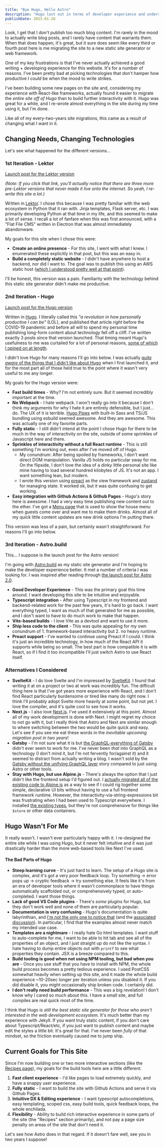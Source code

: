 ```yaml
---
title: "Bye Hugo, Hello Astro"
description: "Hugo lost out in terms of developer experience and understandability. Let's see how Astro fares in that regard."
publishDate: 2023-01-28
---
```


Look, I get that I don't publish too much blog content. I'm rarely in the mood to actually write blog posts, and I rarely have content that warrants them. When that does happen, it's great, but it sure does seem like every third or fourth post here is me migrating the site to a new static site generator or web framework.

One of my key frustrations is that I've never actually achieved a good writing + developing experience for this website. It's for a number of reasons. I've been pretty bad at picking technologies that don't hamper how productive I _could_ be when the mood to write strikes.

I've been building some new pages on the site and, considering my experience with React-like frameworks, actually found it easier to migrate the _entire site off of Hugo_ than to build further interactivity with it. Hugo was great for a while, and I re-wrote almost everything in the site during my time using it, but I'm done.

Like all of my every-two-years site migrations, this came as a result of changing what I want in it.

## Changing Needs, Changing Technologies

Let's see what happened for the different versions...

### 1st Iteration - Lektor

[Launch post for the Lektor version](https://zmsy.co/blog/blog-versions/)

_(Note: If you click that link, you'll actually notice that there are three more pre-Lektor versions that never made it live onto the internet. So yeah, I re-write this site a lot.)_

Written in [Lektor](https://jamstack.org/generators/lektor/). I chose this because I was pretty familiar with the web ecosystem in Python that it ran with. Jinja templates, Flask server, etc. I was primarily developing Python at that time in my life, and this seemed to make a lot of sense. I recall a lot of fanfare when this was first announced, with a "Flat File CMS" written in Electron that was almost immediately abandonware.

My goals for this site when I chose this were:

- **Create an online presence** - For this site, I went with what I knew. I enumerated these explicitly in that post, but this was an easy in.
- **Build a completely static website** - I didn't have anywhere to host a backend, nor did I want to. The goal was to publish this using an AWS static host ([which I understood pretty well at that point](https://zmsy.co/blog/hosting-static-site-s3-cloudfront/)).

I'll be honest, this version was a pain. Familiarity with the technology behind this static site generator didn't make me productive.

### 2nd Iteration - Hugo

[Launch post for the Hugo version](https://zmsy.co/blog/hugo/)

Written in [Hugo](https://jamstack.org/generators/hugo/). I literally called this _"a revolution in how personally productive I can be"_ (LOL), and published that article _right_ before the COVID-19 pandemic and before all will to spend my personal time publishing long-form content about technology fell off a cliff. I've written exactly 3 posts since that version launched. That timing meant Hugo's usefulness to me was curtailed for a lot of personal reasons, [some of which I opined on at length](https://zmsy.co/blog/dev-in-the-time-of-covid-19/).

I didn't love Hugo for many reasons I'll go into below. I was actually [_quite aware_ of the things that I didn't like about Hugo](https://zmsy.co/blog/hugo/#why-_not_-hugo) when I first launched it, and for the most part all of those held true to the point where it wasn't very useful to me any longer.

My goals for the Hugo version were:

- **Fast build times** - Why? I'm not entirely sure. But it seemed incredibly important at the time.
- **No Webpack** - I hate webpack. I won't really go into it because I don't think my arguments for why I hate it are entirely defensible, but I just... do. The UX of it is terrible. [Hugo Pipes](https://gohugo.io/hugo-pipes/) with built-in Sass and TS/JS bundling using esbuild seemed awesome. And they are awesome. This was actually one of my favorite parts.
- **Fully static** - I still didn't intend at the point I chose Hugo for there to be much in the way of interactivity on the site, outside of some sprinkles of Javascript here and there.
- **Sprinkles of interactivity without a full React runtime** - This is still something I'm working out, even after I've moved off of Hugo.
  - My conundrum: After being spoiled by frameworks, I don't want direct DOM manipulation. Vanilla JS holds no particular sway for me. On the flipside, I don't love the idea of a dinky little personal site like mine having to load several hundred kilobytes of JS. It's not an app. I want something lean, but modern.
  - I wrote this version using [preact](https://preactjs.com/) as the view framework and [zustand](https://zustand-demo.pmnd.rs/) for managing state. It worked ok, but it was quite confusing to get working.
- **Easy integration with Github Actions & Github Pages** - Hugo's story here is awesome. I had a very easy time publishing new content out to the ether. I've got a [Menu page](/menu) that is used to show the house menu when guests come over and want me to make them drinks. Almost all of my quick little content updates are new drink options I'm putting there.

This version was less of a pain, but certainly wasn't straightforward. For reasons I'll go into below.

### 3rd Iteration - Astro.build

This... I suppose is the launch post for the Astro version!

I'm going with [Astro.build](https://astro.build/) as my static site generator and I'm hoping to make the developer experience better. It met a number of criteria I was looking for. I was inspired after reading through [the launch post for Astro 2.0](https://astro.build/blog/astro-2/).

- **Good Developer Experience** - This was the primary goal this time around. I want developing this site to be intuitive and enjoyable.
- **Typescript integration** - After using Typescript in my frontend and backend-related work for the past few years, it's hard to go back. I want everything typed, I want as much of that generated for me as possible, and I don't want to have to do much work to make that happen.
- **Vite-based builds** - I love Vite as a devtool and want to use it more.
- **Ship less code to the client** - This was quite appealing for my own conundrum of 1. framework-based interactivity but 2. no heavy runtime.
- **Preact support** - I've wanted to continue using Preact if I could. I think it's just an incredible technology, in how much of the React API it supports while being so small. The best part is how compatible it is with React, so if I find it too incompatible I'll just switch Astro to use React itself.

### Alternatives I Considered

- **SvelteKit** - I do love Svelte and I'm impressed by [SvelteKit](https://kit.svelte.dev/). I found that writing it at on a project or two at work was incredibly fun. The difficult thing here is that I've got years more experience with React, and I don't find React particularly burdensome or tired like many do right now. I think I'll probably adopt Svelte more heavily at some point, but not yet. I love the compiler, and it's quite cool to see how it works.
- **Next.js** - I also love [Next.js](https://nextjs.org/). I've used it extensively at this point. Almost all of my work development is done with Next. I might regret my choice to not go with it, but I really think that Astro and Next are similar enough to where switching between the two would be quite quick and easy. Let's see if you see me eat these words in the _inevitable upcoming migration post in two years_!
- **Gatsby** - I'm not sure what it is but [the GraphQL-everything of Gatsby](https://www.gatsbyjs.com/docs/how-to/querying-data/) didn't ever seem to work for me. I've never been _that_ into GraphQL as a technology (I don't mind it, but I'm not fervently for/against it) and it seemed to distract from actually writing a blog. I wasn't sold by the [Gatsby without the unifying GraphQL layer](https://www.gatsbyjs.com/docs/how-to/querying-data/using-gatsby-without-graphql/) story compared to just using Astro or other tools.
- **Stay with Hugo, but use Alpine.js** - There's always the option that I just didn't like the frontend setup I'd figured out. I [actually migrated all of the existing code to Alpine.js](https://github.com/zmsy/zmsy.github.io/pull/114) as a way to see if I could rig together some simple, declarative UI bits without having to use a full frontend framework runtime. However, the interactivity-via-string-expressions bit was frustrating when I had been used to Typescript everywhere. I installed [the existing types](https://www.npmjs.com/package/@types/alpinejs), but they're not comprehensive for things like `$store` or other data containers.

## Hugo Wasn't For Me

It really wasn't. I wasn't ever particularly happy with it. I re-designed the entire site while I was using Hugo, but it never felt intuitive and it was just drastically harder than the more web-based tools like Next I've used.

#### The Bad Parts of Hugo

- **Steep learning curve** - It's just hard to learn. The setup of a Hugo site is complex, and it's got a very poor feedback loop. Try something -> error pops up -> cryptic feedback -> try something else. It feels like it's from an era of developer tools where it wasn't commonplace to have things automatically scaffolded out, or comprehensively typed, or auto-completed. I want those things.
- **Lack of good VS Code plugins** - There's _some_ plugins for Hugo, but they don't work well and none of them are particularly popular.
- **Documentation is very confusing** - Hugo's documentation is quite labyrinthian, and [I'm not the only one to notice that](https://sagar.se/blog/hugo-documentation/) (and the [associated discussion](https://news.ycombinator.com/item?id=30527884)). In particular, I find that the examples almost never match my intended use case.
- **Templates are a nightmare** - I really hate Go html templates. I want stuff to auto-complete for me, I want to be able to hit tab and see all of the properties of an object, and I just straight up do not like the syntax. I hate having to dump entire objects out with `printf` to see what properties they contain. JSX is a breeze compared to this.
- **Build tooling is good when not using NPM tooling, but bad when you are** - Once you use stuff that you have to install with NPM, the whole build process becomes a pretty tedious experience. I used PostCSS somewhat heavily when setting up this site, and it made the whole build experience ~10-20sec longer per iteration unless you disabled it. If you did disable it, you might occasionally ship broken code. I certainly did.
- **I don't really need build performance** - This was a big revelation! I don't know why I cared so much about this. I have a small site, and full compiles are real quick most of the time.

I think that Hugo is _still the best static site generator for those who aren't interested in the web development ecosystem_. It's much better than my experience with Jekyll. If you want truly static content, if you don't care about Typescript/React/etc, if you just want to publish content and maybe edit the styles a little bit. It's great for that. I've never been _fully_ of that mindset, so the friction eventually caused me to jump ship.

## Current Goals for This Site

Since I'm now building one or two more interactive sections (like the [Recipes page](/recipes)), my goals for the build tools here are a little different.

1. **Fast client experience** - I'd like pages to load extremely quickly, and have a snappy user experience.
1. **Fully static** - I want to build the site with Github Actions and serve it via Github Pages.
1. **Intuitive DX & Editing experience** - I want typescript autocompletions, easy templating, scoped css, easy build tools, quick feedback loops, the whole enchilada.
1. **Flexibility** - Ability to build rich interactive experience in some parts of the site (the "Recipes" section primarily), and not pay a page size penalty on areas of the site that don't need it.

Let's see how Astro does in that regard. If it doesn't fare well, see you in two years I suppose!
